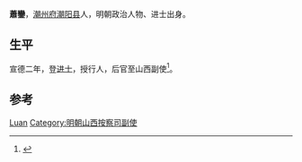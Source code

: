 '''蕭鑾'''，[[潮州府|潮州府]][[潮阳县|潮阳县]]人，明朝政治人物、进士出身。

== 生平 ==
宣德二年，登[[进士|进士]]，授行人，后官至山西副使<ref>{{cite news|title=明朝潮州府文进士名录|url=http://zt.czonline.net/2010wenhua/txcr/chaorendongtai/kejiao/2010-12-02/31625.html|accessdate=2013-08-07|newspaper=潮州热线|archive-url=https://web.archive.org/web/20131004220414/http://zt.czonline.net/2010wenhua/txcr/chaorendongtai/kejiao/2010-12-02/31625.html|archive-date=2013-10-04|dead-url=yes}}</ref>。

== 参考 ==
{{reflist}}

{{宣德二年丁未科殿試金榜}}

{{Authority control}}
{{DEFAULTSORT:Xiao萧}}
[[Category:萧姓|Luan]]
[[Category:明朝山西按察司副使|Category:明朝山西按察司副使]]

{{明朝人物小作品}}